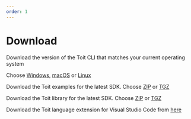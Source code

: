 ```yaml
---
order: 1
---
```


# Download

<Boxes>
<Box title="Toit CLI">

Download the version of the Toit CLI that matches your current operating system

Choose [Windows](https://archive.toit.io/cli/latest/windows/installer), [macOS](https://archive.toit.io/cli/latest/darwin) or [Linux](https://archive.toit.io/cli/latest/linux)

</Box> 

<Box title="Toit Examples">

Download the Toit examples for the latest SDK. Choose [ZIP](https://archive.toit.io/sdk/latest/examples/windows) or [TGZ](https://archive.toit.io/sdk/latest/examples/linux)

</Box>

<Box title="Toit SDK Library">

Download the Toit library for the latest SDK. Choose [ZIP](https://archive.toit.io/sdk/latest/lib/windows) or [TGZ](https://archive.toit.io/sdk/latest/lib/linux)

</Box>

<Box title="Toit extension for VSCode">

Download the Toit language extension for Visual Studio Code from [here](https://archive.toit.io/vscode/v1.0.0)

</Box>
</Boxes>

